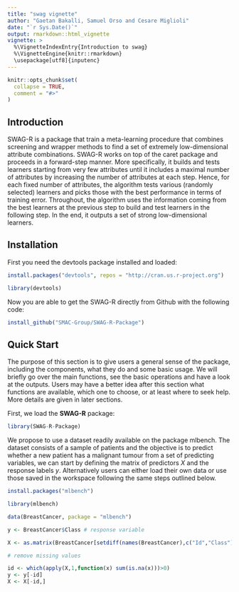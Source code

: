 ```yaml
---
title: "swag vignette"
author: "Gaetan Bakalli, Samuel Orso and Cesare Miglioli"
date: "`r Sys.Date()`"
output: rmarkdown::html_vignette
vignette: >
  %\VignetteIndexEntry{Introduction to swag}
  %\VignetteEngine{knitr::rmarkdown}
  \usepackage[utf8]{inputenc}
---
```


```r
knitr::opts_chunk$set(
  collapse = TRUE,
  comment = "#>"
)
```


## Introduction 

SWAG-R is a package that train a meta-learning procedure that combines screening and wrapper methods to find a set of extremely low-dimensional attribute combinations. SWAG-R works on top of the caret package and proceeds in a forward-step manner. More specifically, it builds and tests learners starting from very few attributes until it includes a maximal number of attributes by increasing the number of attributes at each step. Hence, for each fixed number of attributes, the algorithm tests various (randomly selected) learners and picks those with the best performance in terms of training error. Throughout, the algorithm uses the information coming from the best learners at the previous step to build and test learners in the following step. In the end, it outputs a set of strong low-dimensional learners.

## Installation

First you need the devtools package installed and loaded:

```r

install.packages("devtools", repos = "http://cran.us.r-project.org")

library(devtools)

```

Now you are able to get the SWAG-R directly from Github with the following code:

```r

install_github("SMAC-Group/SWAG-R-Package")

```

## Quick Start

The purpose of this section is to give users a general sense of the package, including the components, what they do and some basic usage. We will briefly go over the main functions, see the basic operations and have a look at the outputs. Users may have a better idea after this section what functions are available, which one to choose, or at least where to seek help. More details are given in later sections.

First, we load the **SWAG-R** package:

```r

library(SWAG-R-Package)

```

We propose to use a dataset readily available on the package mlbench. The dataset consists of a sample of patients and the objective is to predict whether a new patient has a malignant tumour from a set of predicting variables, we can start by defining the matrix of predictors $X$ and the response labels $y$. Alternatively users can either load their own data or use those saved in the workspace following the same steps outlined below. 

```r

install.packages("mlbench")

library(mlbench)

data(BreastCancer, package = "mlbench")

y <- BreastCancer$Class # response variable

X <- as.matrix(BreastCancer[setdiff(names(BreastCancer),c("Id","Class"))]) # matrix of predictors

# remove missing values

id <- which(apply(X,1,function(x) sum(is.na(x)))>0)
y <- y[-id]
X <- X[-id,]


```

